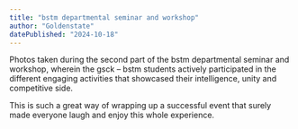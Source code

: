 ```yaml
---
title: "bstm departmental seminar and workshop"
author: "Goldenstate"
datePublished: "2024-10-18"
---
```


Photos taken during the second part of the bstm departmental seminar and workshop, wherein the gsck – bstm students actively participated in the different engaging activities that showcased their intelligence, unity and competitive side.

This is such a great way of wrapping up a successful event that surely made everyone laugh and enjoy this whole experience.